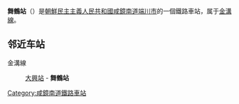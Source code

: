 {{unreferenced|time=2015-02-18T05:57:59+00:00}}
{{朝鮮半島車站資訊
|公司色 = blue
|文字色 = 
|站名 = 舞鶴站
|圖片 = 
|pxl = 
|圖片說明 =
|前一站 = [[大興站_(咸鏡南道)|大興]]
|前一站距離 = 
|後一站距離 = 
|後一站 = 
|所屬路線 = [[金溝線|金溝線]]
|距離 = 83.4
|起點站 = [[汝海津站|汝海津]]
|諺文 = 무학역
|朝鮮漢字 = 舞鶴驛
|文觀部式 = Muhak-yeok
|馬-賴式 = Muhak-yŏk
|副站名 = 
|車站編號 = 
|停站路線數 = 
|所屬公司 = [[朝鮮民主主義人民共和國鐵道省|朝鮮民主主義人民共和國鐵道省]]
|所在地 =[[咸鏡南道|咸鏡南道]][[端川市|端川市]]
|車站構造 = 地面车站
|月台配置 = 
|啟用年月日 =
|廢站年月日 = 
|上下車人次 = 
|統計年度 = 
|轉車 = 
|備註 = 
|全寬備註 = 
}}

'''舞鶴站'''（{{lang-ko|무학역}}）是[[朝鮮民主主義人民共和國|朝鮮民主主義人民共和國]][[咸鏡南道|咸鏡南道]][[端川市|端川市]]的一個鐵路車站，属于[[金溝線|金溝線]]。

==邻近车站==
金溝線
:[[大興站_(咸鏡南道)|大興站]] - '''舞鶴站'''

{{朝鲜铁路小作品}}

{{金溝線}}

[[Category:咸鏡南道鐵路車站|Category:咸鏡南道鐵路車站]]